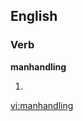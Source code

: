 
==English==

===Verb===
'''manhandling'''

# {{present participle of|[[manhandle]]}}

[[vi:manhandling]]